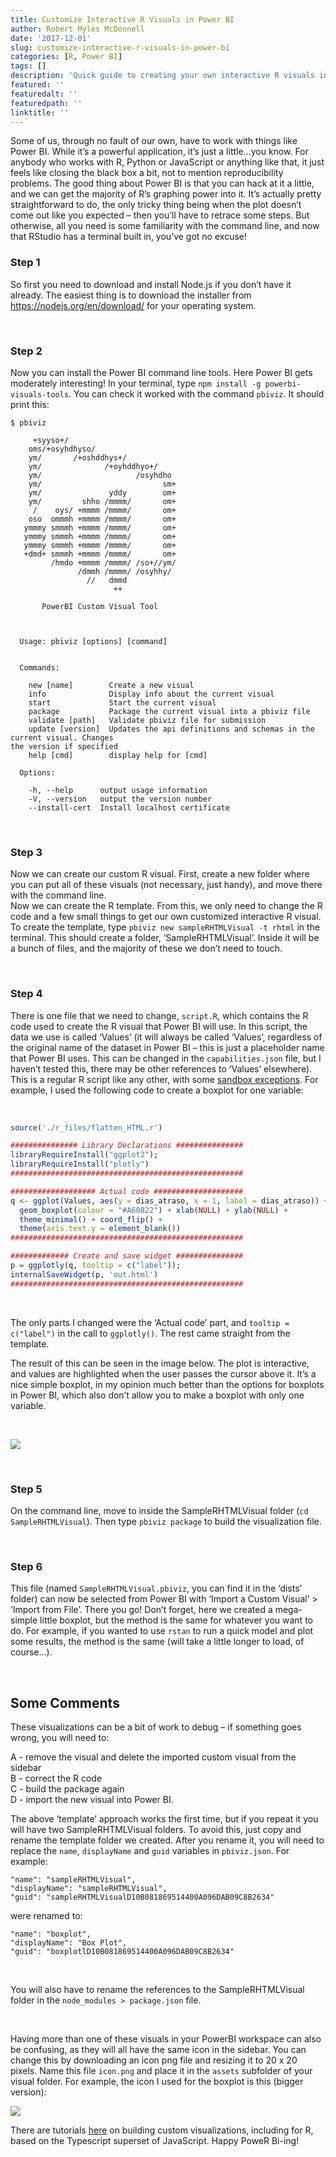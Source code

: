 ```yaml
---
title: Customize Interactive R Visuals in Power BI
author: Robert Myles McDonnell
date: '2017-12-01'
slug: customize-interactive-r-visuals-in-power-bi
categories: [R, Power BI]
tags: []
description: 'Quick guide to creating your own interactive R visuals in Power BI'
featured: ''
featuredalt: ''
featuredpath: ''
linktitle: ''
---
```


Some of us, through no fault of our own, have to work with things like Power BI. While it's a powerful application, it's just a little...you know. For anybody who works with R, Python or JavaScript or anything like that, it just feels like closing the black box a bit, not to mention reproducibility problems. The good thing about Power BI is that you can hack at it a little, and we can get the majority of R's graphing power into it. It's actually pretty straightforward to do, the only tricky thing being when the plot doesn't come out like you expected -- then you'll have to retrace some steps. But otherwise, all you need is some familiarity with the command line, and now that RStudio has a terminal built in, you've got no excuse! 

### Step 1

So first you need to download and install Node.js if you don't have it already. The easiest thing is to download the installer from [https://nodejs.org/en/download/](https://nodejs.org/en/download/) for your operating system. 

&nbsp;

### Step 2

Now you can install the Power BI command line tools. Here Power BI gets moderately interesting! In your terminal, type `npm install -g powerbi-visuals-tools`. You can check it worked with the command `pbiviz`. It should print this:  

```
$ pbiviz

     +syyso+/
    oms/+osyhdhyso/
    ym/       /+oshddhys+/
    ym/              /+oyhddhyo+/
    ym/                     /osyhdho
    ym/                           sm+
    ym/               yddy        om+
    ym/         shho /mmmm/       om+
     /    oys/ +mmmm /mmmm/       om+
    oso  ommmh +mmmm /mmmm/       om+
   ymmmy smmmh +mmmm /mmmm/       om+
   ymmmy smmmh +mmmm /mmmm/       om+
   ymmmy smmmh +mmmm /mmmm/       om+
   +dmd+ smmmh +mmmm /mmmm/       om+
         /hmdo +mmmm /mmmm/ /so+//ym/
               /dmmh /mmmm/ /osyhhy/
                 //   dmmd
                       ++

       PowerBI Custom Visual Tool



  Usage: pbiviz [options] [command]


  Commands:

    new [name]        Create a new visual
    info              Display info about the current visual
    start             Start the current visual
    package           Package the current visual into a pbiviz file
    validate [path]   Validate pbiviz file for submission
    update [version]  Updates the api definitions and schemas in the current visual. Changes
the version if specified
    help [cmd]        display help for [cmd]

  Options:

    -h, --help      output usage information
    -V, --version   output the version number
    --install-cert  Install localhost certificate
```


&nbsp;

### Step 3

Now we can create our custom R visual. First, create a new folder where you can put all of these visuals (not necessary, just handy), and move there with the command line.  
Now we can create the R template. From this, we only need to change the R code and a few small things to get our own customized interactive R visual. To create the template, type `pbiviz new sampleRHTMLVisual -t rhtml` in the terminal. This should create a folder, 'SampleRHTMLVisual'. Inside it will be a bunch of files, and the majority of these we don't need to touch.    

&nbsp;

### Step 4 

There is one file that we need to change, `script.R`, which contains the R code used to create the R visual that Power BI will use. In this script, the data we use is called 'Values' (it will always be called 'Values', regardless of the original name of the dataset in Power BI -- this is just a placeholder name that Power BI uses.  This can be changed in the `capabilities.json` file, but I haven't tested this, there may be other references to 'Values' elsewhere). This is a regular R script like any other, with some [sandbox exceptions](https://docs.microsoft.com/en-us/power-bi/service-r-packages-support#r-scripts-that-are-not-supported-in-power-bi). For example, I used the following code to create a boxplot for one variable:  


&nbsp;


```r
source('./r_files/flatten_HTML.r')

############### Library Declarations ###############
libraryRequireInstall("ggplot2");
libraryRequireInstall("plotly")
####################################################

################### Actual code ####################
q <- ggplot(Values, aes(y = dias_atraso, x = 1, label = dias_atraso)) +
  geom_boxplot(colour = "#A60822") + xlab(NULL) + ylab(NULL) + 
  theme_minimal() + coord_flip() +
  theme(axis.text.y = element_blank())
####################################################

############# Create and save widget ###############
p = ggplotly(q, tooltip = c("label"));
internalSaveWidget(p, 'out.html')
####################################################
```

&nbsp;

The only parts I changed were the 'Actual code' part, and `tooltip = c("label")` in the call to `ggplotly()`. The rest came straight from the template.  

The result of this can be seen in the image below. The plot is interactive, and values are highlighted when the user passes the cursor above it. It's a nice simple boxplot, in my opinion much better than the options for boxplots in Power BI, which also don't allow you to make a boxplot with only one variable.     

&nbsp;


![](https://i.imgur.com/i4ik2FV.jpg)  

    
&nbsp;   
  
### Step 5 

On the command line, move to inside the SampleRHTMLVisual folder (`cd SampleRHTMLVisual`). Then type `pbiviz package` to build the visualization file.   

&nbsp;

### Step 6

This file (named `SampleRHTMLVisual.pbiviz`, you can find it in the 'dists' folder) can now be selected from Power BI with 'Import a Custom Visual' > 'Import from File'. There you go! Don't forget, here we created a mega-simple little boxplot, but the method is the same for whatever you want to do. For example, if you wanted to use `rstan` to run a quick model and plot some results, the method is the same (will take a little longer to load, of course...).   

&nbsp;

## Some Comments  

These visualizations can be a bit of work to debug -- if something goes wrong, you will need to:  

A - remove the visual and delete the imported custom visual from the sidebar  
B - correct the R code  
C - build the package again  
D - import the new visual into Power BI.   


The above 'template' approach works the first time, but if you repeat it you will have two SampleRHTMLVisual folders. To avoid this, just copy and rename the template folder we created. After you rename it, you will need to replace the `name`, `displayName` and `guid` variables in `pbiviz.json`. For example:   

```
"name": "sampleRHTMLVisual",
"displayName": "sampleRHTMLVisual",
"guid": "sampleRHTMLVisualD10B081869514400A096DAB09C8B2634"
```

were renamed to:

```
"name": "boxplot",
"displayName": "Box Plot",
"guid": "boxplotlD10B081869514400A096DAB09C8B2634"
```

&nbsp;

You will also have to rename the references to the SampleRHTMLVisual folder in the `node_modules > package.json` file.  
  
&nbsp;

Having more than one of these visuals in your PowerBI workspace can also be confusing, as they will all have the same icon in the sidebar. You can change this by downloading an icon png file and resizing it to 20 x 20 pixels. Name this file `icon.png` and place it in the `assets` subfolder of your visual folder. For example, the icon I used for the boxplot is this (bigger version):  

 ![](C:\\Users\\robert.m.mcdonnell\\Documents\\Avanade_r_course\\icon.png)  
 
There are tutorials [here](https://github.com/Microsoft/PowerBI-visuals) on building custom visualizations, including for R, based on the Typescript superset of JavaScript. Happy PoweR Bi-ing!  
 


